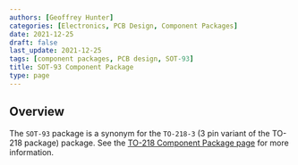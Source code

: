 ```yaml
---
authors: [Geoffrey Hunter]
categories: [Electronics, PCB Design, Component Packages]
date: 2021-12-25
draft: false
last_update: 2021-12-25
tags: [component packages, PCB design, SOT-93]
title: SOT-93 Component Package
type: page
---
```


## Overview

The `SOT-93` package is a synonym for the `TO-218-3` (3 pin variant of the TO-218 package) package. See the [TO-218 Component Package page](../to-218-component-package) for more information.
